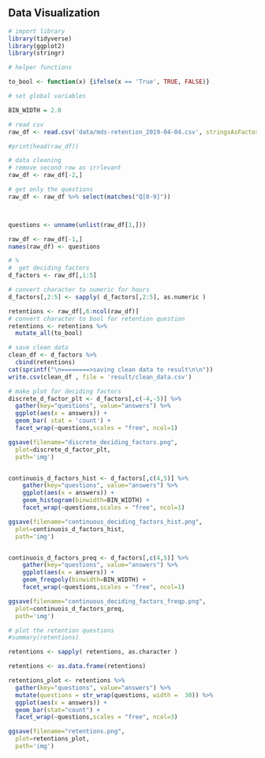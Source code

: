 ## Data Visualization

```r
# import library
library(tidyverse)
library(ggplot2)
library(stringr)

```

```r
# helper functions

to_bool <- function(x) {ifelse(x == 'True', TRUE, FALSE)}
```

```r
# set global variables

BIN_WIDTH = 2.0
```

```r
# read csv
raw_df <- read.csv('data/mds-retention_2019-04-04.csv', stringsAsFactors = FALSE)

#print(head(raw_df))
```

```r
# data cleaning
# remove second row as irrlevant
raw_df <- raw_df[-2,]

# get only the questions
raw_df <- raw_df %>% select(matches("Q[0-9]"))



questions <- unname(unlist(raw_df[1,]))

raw_df <- raw_df[-1,]
names(raw_df) <- questions

# %
#  get deciding factors
d_factors <- raw_df[,1:5]

# convert character to numeric for hours
d_factors[,2:5] <- sapply( d_factors[,2:5], as.numeric )

retentions <- raw_df[,6:ncol(raw_df)]
# convert character to bool for retention question
retentions <- retentions %>%
  mutate_all(to_bool)

```

```r
# save clean data
clean_df <- d_factors %>%
  cbind(retentions)
cat(sprintf("\n========>saving clean data to result\n\n"))
write.csv(clean_df , file = 'result/clean_data.csv')
```

```r
# make plot for deciding factors
discrete_d_factor_plt <- d_factors[,c(-4,-5)] %>%
  gather(key="questions", value="answers") %>%
  ggplot(aes(x = answers)) +
  geom_bar( stat = 'count') +
  facet_wrap(~questions,scales = "free", ncol=1)

ggsave(filename="discrete_deciding_factors.png",
  plot=discrete_d_factor_plt,
  path='img')


continuois_d_factors_hist <- d_factors[,c(4,5)] %>%
    gather(key="questions", value="answers") %>%
    ggplot(aes(x = answers)) +
    geom_histogram(binwidth=BIN_WIDTH) +
    facet_wrap(~questions,scales = "free", ncol=1)

ggsave(filename="continuous_deciding_factors_hist.png",
  plot=continuois_d_factors_hist,
  path='img')


continuois_d_factors_preq <- d_factors[,c(4,5)] %>%
    gather(key="questions", value="answers") %>%
    ggplot(aes(x = answers)) +
    geom_freqpoly(binwidth=BIN_WIDTH) +
    facet_wrap(~questions,scales = "free", ncol=1)

ggsave(filename="continuous_deciding_factors_freqp.png",
  plot=continuois_d_factors_preq,
  path='img')
```

```r
# plot the retention questions
#summary(retentions)

retentions <- sapply( retentions, as.character )

retentions <- as.data.frame(retentions)

retentions_plot <- retentions %>%
  gather(key="questions", value="answers") %>%
  mutate(questions = str_wrap(questions, width =  30)) %>%
  ggplot(aes(x = answers)) +
  geom_bar(stat="count") +
  facet_wrap(~questions,scales = "free", ncol=3)

ggsave(filename="retentions.png",
  plot=retentions_plot,
  path='img')
```